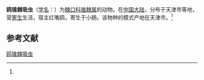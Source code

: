 {{Speciesbox
| name = 鸥锥棘吸虫
| status = 
| status_system = 
| image = 
| genus = Petasiger
| species = laricola
| authority = (Ku, Chiu, Li et Zhu, 1977)<ref name='id10086'>{{cite web| url =http://www.bioinfo.cn/db05/BjdwSpecies.php?action=view&id=10086| title =鸥锥棘吸虫| work =《中国动物物种编目数据库》| publisher =中国科学院微生物研究所| author =中国科学院动物研究所| accessdate =2009-04-16| deadurl =yes| archiveurl =https://web.archive.org/web/20160305054117/http://www.bioinfo.cn/db05/BjdwSpecies.php?action=view&id=10086| archivedate =2016-03-05}}</ref>
}}

'''鸥锥棘吸虫'''（[[学名|学名]]：{{lang|la|''Petasiger laricola''}}）为[[棘口科|棘口科]][[锥棘属|锥棘属]]的动物。在[[中国大陆|中国大陆]]，分布于天津市等地，营[[寄生|寄生]]生活，宿主红嘴鸥，寄生于小肠。该物种的模式产地在天津市。<ref name='id10086'/>

== 参考文献 ==
{{reflist}}

{{Wikispecies|Petasiger laricola}}

[[Category:锥棘属|鸥锥棘吸虫]]


{{吸虫小作品}}